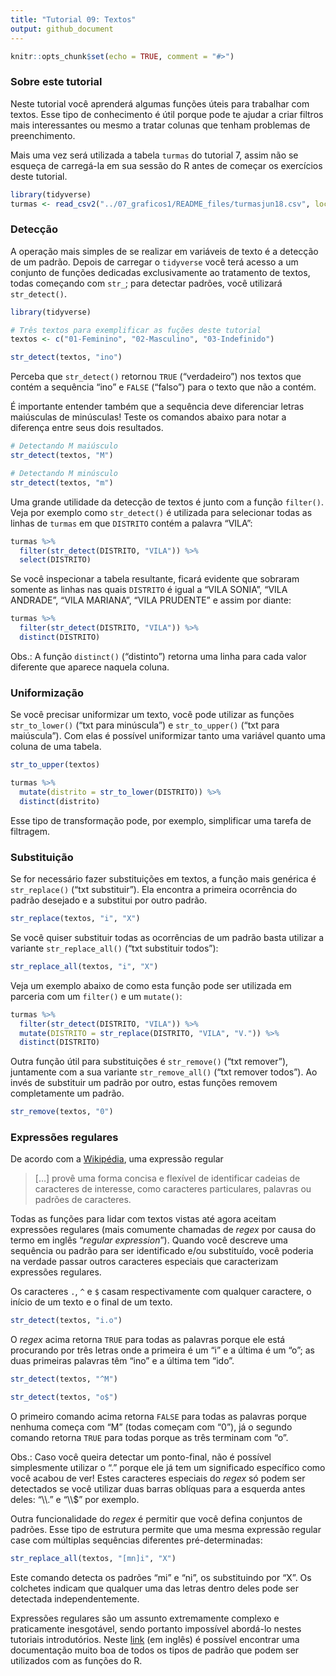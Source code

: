 ```yaml
---
title: "Tutorial 09: Textos"
output: github_document
---
```


```r
knitr::opts_chunk$set(echo = TRUE, comment = "#>")
```

### Sobre este tutorial

Neste tutorial você aprenderá algumas funções úteis para trabalhar com textos.
Esse tipo de conhecimento é útil porque pode te ajudar a criar filtros mais
interessantes ou mesmo a tratar colunas que tenham problemas de preenchimento.

Mais uma vez será utilizada a tabela `turmas` do tutorial 7, assim não
se esqueça de carregá-la em sua sessão do R antes de começar os exercícios deste
tutorial.

```r
library(tidyverse)
turmas <- read_csv2("../07_graficos1/README_files/turmasjun18.csv", locale = locale(encoding = "ISO-8859-1"))
```

### Detecção

A operação mais simples de se realizar em variáveis de texto é a detecção de um
padrão. Depois de carregar o `tidyverse` você terá acesso a um conjunto de
funções dedicadas exclusivamente ao tratamento de textos, todas começando com
`str_`; para detectar padrões, você utilizará `str_detect()`.

```r
library(tidyverse)

# Três textos para exemplificar as fuções deste tutorial
textos <- c("01-Feminino", "02-Masculino", "03-Indefinido")

str_detect(textos, "ino")
```

Perceba que `str_detect()` retornou `TRUE` ("verdadeiro") nos textos que contém
a sequência "ino" e `FALSE` ("falso") para o texto que não a contém.

É importante entender também que a sequência deve diferenciar letras maiúsculas
de minúsculas! Teste os comandos abaixo para notar a diferença entre seus dois
resultados.

```r
# Detectando M maiúsculo
str_detect(textos, "M")

# Detectando M minúsculo
str_detect(textos, "m")
```

Uma grande utilidade da detecção de textos é junto com a função `filter()`.
Veja por exemplo como `str_detect()` é utilizada para selecionar todas as
linhas de `turmas` em que `DISTRITO` contém a palavra "VILA":

```r
turmas %>%
  filter(str_detect(DISTRITO, "VILA")) %>%
  select(DISTRITO)
```

Se você inspecionar a tabela resultante, ficará evidente que sobraram somente
as linhas nas quais `DISTRITO` é igual a "VILA SONIA", "VILA ANDRADE",
"VILA MARIANA", "VILA PRUDENTE" e assim por diante:

```r
turmas %>%
  filter(str_detect(DISTRITO, "VILA")) %>%
  distinct(DISTRITO)
```

Obs.: A função `distinct()` ("distinto") retorna uma linha para cada valor
diferente que aparece naquela coluna.

### Uniformização

Se você precisar uniformizar um texto, você pode utilizar as funções
`str_to_lower()` ("txt para minúscula") e `str_to_upper()` ("txt para
maiúscula"). Com elas é possível uniformizar tanto uma variável quanto uma
coluna de uma tabela.

```r
str_to_upper(textos)

turmas %>%
  mutate(distrito = str_to_lower(DISTRITO)) %>%
  distinct(distrito)
```

Esse tipo de transformação pode, por exemplo, simplificar uma tarefa de
filtragem.

### Substituição

Se for necessário fazer substituições em textos, a função mais genérica é
`str_replace()` ("txt substituir"). Ela encontra a primeira ocorrência do
padrão desejado e a substitui por outro padrão.

```r
str_replace(textos, "i", "X")
```

Se você quiser substituir todas as ocorrências de um padrão basta utilizar
a variante `str_replace_all()` ("txt substituir todos"):

```r
str_replace_all(textos, "i", "X")
```

Veja um exemplo abaixo de como esta função pode ser utilizada em parceria com
um `filter()` e um `mutate()`:

```r
turmas %>%
  filter(str_detect(DISTRITO, "VILA")) %>%
  mutate(DISTRITO = str_replace(DISTRITO, "VILA", "V.")) %>%
  distinct(DISTRITO)
```

Outra função útil para substituições é `str_remove()` ("txt remover"), juntamente
com a sua variante `str_remove_all()` ("txt remover todos"). Ao invés de
substituir um padrão por outro, estas funções removem completamente um padrão.

```r
str_remove(textos, "0")
```

### Expressões regulares

De acordo com a [Wikipédia](https://pt.wikipedia.org/wiki/Express%C3%A3o_regular),
uma expressão regular

> [...] provê uma forma concisa e flexível de identificar cadeias de caracteres
de interesse, como caracteres particulares, palavras ou padrões de caracteres.

Todas as funções para lidar com textos vistas até agora aceitam expressões
regulares (mais comumente chamadas de *regex* por causa do termo em inglês
"*regular expression*"). Quando você descreve uma sequência ou padrão para
ser identificado e/ou substituído, você poderia na verdade passar outros
caracteres especiais que caracterizam expressões regulares.

Os caracteres `.`, `^` e `$` casam respectivamente com qualquer caractere,
o início de um texto e o final de um texto.

```r
str_detect(textos, "i.o")
```

O *regex* acima retorna `TRUE` para todas as palavras porque ele está
procurando por três letras onde a primeira é um "i" e a última é um "o";
as duas primeiras palavras têm "ino" e a última tem "ido".

```r
str_detect(textos, "^M")

str_detect(textos, "o$")
```

O primeiro comando acima retorna `FALSE` para todas as palavras porque
nenhuma começa com "M" (todas começam com "0"), já o segundo comando retorna
`TRUE` para todas porque as três terminam com "o".

Obs.: Caso você queira detectar um ponto-final, não é possível simplesmente utilizar o
"." porque ele já tem um significado específico como você acabou de ver! Estes
caracteres especiais do *regex* só podem ser detectados se você utilizar duas
barras oblíquas para a esquerda antes deles: "\\\\." e "\\\\$" por exemplo.

Outra funcionalidade do *regex* é permitir que você defina conjuntos de padrões.
Esse tipo de estrutura permite que uma mesma expressão regular case com
múltiplas sequências diferentes pré-determinadas:

```r
str_replace_all(textos, "[mn]i", "X")
```

Este comando detecta os padrões "mi" e "ni", os substituindo por "X". Os
colchetes indicam que qualquer uma das letras dentro deles pode ser detectada
independentemente.

Expressões regulares são um assunto extremamente complexo e praticamente
inesgotável, sendo portanto impossível abordá-lo nestes tutoriais introdutórios.
Neste
[link](http://www.gagolewski.com/software/stringi/manual/?manpage=stringi-search-regex)
(em inglês) é possível encontrar uma documentação muito boa de todos os tipos
de padrão que podem ser utilizados com as funções do R.

















